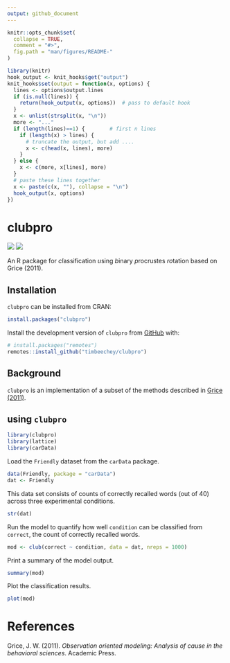 ```yaml
---
output: github_document
---
```


<!-- README.md is generated from README.Rmd. Please edit that file -->

```r
knitr::opts_chunk$set(
  collapse = TRUE,
  comment = "#>",
  fig.path = "man/figures/README-"
)
```

```r
library(knitr)
hook_output <- knit_hooks$get("output")
knit_hooks$set(output = function(x, options) {
  lines <- options$output.lines
  if (is.null(lines)) {
    return(hook_output(x, options))  # pass to default hook
  }
  x <- unlist(strsplit(x, "\n"))
  more <- "..."
  if (length(lines)==1) {        # first n lines
    if (length(x) > lines) {
      # truncate the output, but add ....
      x <- c(head(x, lines), more)
    }
  } else {
    x <- c(more, x[lines], more)
  }
  # paste these lines together
  x <- paste(c(x, ""), collapse = "\n")
  hook_output(x, options)
})
``` 

# clubpro

<!-- badges: start -->
![](https://www.r-pkg.org/badges/version-ago/clubpro?color=orange)
![](https://cranlogs.r-pkg.org/badges/grand-total/clubpro) 
<!-- badges: end -->

An R package for *cl*assification *u*sing *b*inary *p*rocrustes *ro*tation based on Grice (2011).

## Installation

`clubpro` can be installed from CRAN:

```r
install.packages("clubpro")
```

Install the development version of `clubpro` from [GitHub](https://github.com/timbeechey/clubpro) with:

```r
# install.packages("remotes")
remotes::install_github("timbeechey/clubpro")
```

## Background

`clubpro` is an implementation of a subset of the methods described in [Grice (2011)](https://psycnet.apa.org/record/2011-14580-000).

## using `clubpro`

```r
library(clubpro)
library(lattice)
library(carData)
```

Load the `Friendly` dataset from the `carData` package.

```r
data(Friendly, package = "carData")
dat <- Friendly
```

This data set consists of counts of correctly recalled words (out of 40) across three experimental conditions.

```r
str(dat)
```

Run the model to quantify how well `condition` can be classified from `correct`, the count of correctly recalled words.

```r
mod <- club(correct ~ condition, data = dat, nreps = 1000)
```

Print a summary of the model output.

```r
summary(mod)
```

Plot the classification results.

```r
plot(mod)
```

# References

Grice, J. W. (2011). _Observation oriented modeling: Analysis of cause in the behavioral sciences_. Academic Press.
